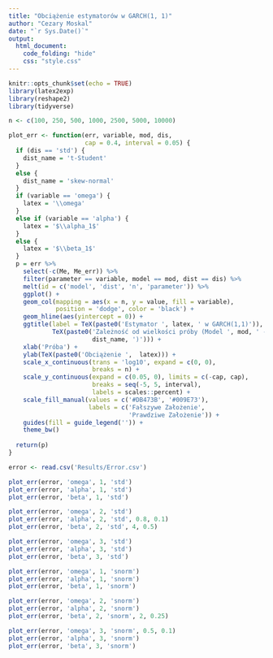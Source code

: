```yaml
---
title: "Obciążenie estymatorów w GARCH(1, 1)"
author: "Cezary Moskal"
date: "`r Sys.Date()`"
output:
  html_document:
    code_folding: "hide"
    css: "style.css"
---
```


```r
knitr::opts_chunk$set(echo = TRUE)
library(latex2exp)
library(reshape2)
library(tidyverse)
```

```r
n <- c(100, 250, 500, 1000, 2500, 5000, 10000)

plot_err <- function(err, variable, mod, dis,
                     cap = 0.4, interval = 0.05) {
  if (dis == 'std') {
    dist_name = 't-Student' 
  }
  else {
    dist_name = 'skew-normal'
  }
  if (variable == 'omega') {
    latex = '\\omega'
  }
  else if (variable == 'alpha') {
    latex = '$\\alpha_1$'
  }
  else {
    latex = '$\\beta_1$'
  }
  p = err %>%
    select(-c(Me, Me_err)) %>%
    filter(parameter == variable, model == mod, dist == dis) %>%
    melt(id = c('model', 'dist', 'n', 'parameter')) %>%
    ggplot() +
    geom_col(mapping = aes(x = n, y = value, fill = variable),
             position = 'dodge', color = 'black') +
    geom_hline(aes(yintercept = 0)) +
    ggtitle(label = TeX(paste0('Estymator ', latex, ' w GARCH(1,1)')), subtitle = 
            TeX(paste0('Zależność od wielkości próby (Model ', mod, ' - ',
                       dist_name, ')'))) +
    xlab('Próba') +
    ylab(TeX(paste0('Obciążenie ',  latex))) +
    scale_x_continuous(trans = 'log10', expand = c(0, 0),
                       breaks = n) +
    scale_y_continuous(expand = c(0.05, 0), limits = c(-cap, cap),
                       breaks = seq(-5, 5, interval),
                       labels = scales::percent) +
    scale_fill_manual(values = c('#DB473B', '#009E73'),
                      labels = c('Fałszywe Założenie',
                                 'Prawdziwe Założenie')) +
    guides(fill = guide_legend('')) +
    theme_bw()
  
  return(p)
}
```

```r
error <- read.csv('Results/Error.csv')
```

```r
plot_err(error, 'omega', 1, 'std')
plot_err(error, 'alpha', 1, 'std')
plot_err(error, 'beta', 1, 'std')
```

```r
plot_err(error, 'omega', 2, 'std')
plot_err(error, 'alpha', 2, 'std', 0.8, 0.1)
plot_err(error, 'beta', 2, 'std', 4, 0.5)
```

```r
plot_err(error, 'omega', 3, 'std')
plot_err(error, 'alpha', 3, 'std')
plot_err(error, 'beta', 3, 'std')
```

```r
plot_err(error, 'omega', 1, 'snorm')
plot_err(error, 'alpha', 1, 'snorm')
plot_err(error, 'beta', 1, 'snorm')
```

```r
plot_err(error, 'omega', 2, 'snorm')
plot_err(error, 'alpha', 2, 'snorm')
plot_err(error, 'beta', 2, 'snorm', 2, 0.25)
```

```r
plot_err(error, 'omega', 3, 'snorm', 0.5, 0.1)
plot_err(error, 'alpha', 3, 'snorm')
plot_err(error, 'beta', 3, 'snorm')
```
